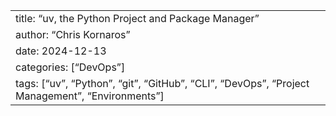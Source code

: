 ---
title: "uv, the Python Project and Package Manager"
author: "Chris Kornaros"
date: 2024-12-13
categories: ["DevOps"]
tags: ["uv", "Python", "git", "GitHub", "CLI", "DevOps", "Project Management", "Environments"]
---